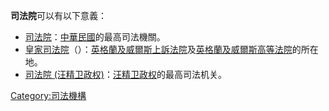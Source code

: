 '''司法院'''可以有以下意義：

*[[司法院|司法院]]：[[中華民國|中華民國]]的最高司法機關。 
*[[皇家司法院|皇家司法院]]（{{lang-en|Royal Courts of Justice}}）：[[英格蘭及威爾斯上訴法院|英格蘭及威爾斯上訴法院]]及[[英格蘭及威爾斯高等法院|英格蘭及威爾斯高等法院]]的所在地。
*[[司法院_(汪精卫政权)|司法院 (汪精卫政权)]]：[[汪精卫政权|汪精卫政权]]的最高司法机关。
{{disambig|Cat=组织机构消歧义}}

[[Category:司法機構|Category:司法機構]]
